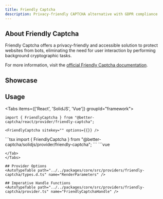 ```yaml
---
title: Friendly Captcha
description: Privacy-friendly CAPTCHA alternative with GDPR compliance
---
```



## About Friendly Captcha

Friendly Captcha offers a privacy-friendly and accessible solution to protect websites from bots, eliminating the need for user interaction by performing background cryptographic tasks.

For more information, visit the [official Friendly Captcha documentation](https://developer.friendlycaptcha.com/docs/v2).

## Showcase
<FriendlyCaptchaPlayground />

## Usage

<Tabs items={['React', 'SolidJS', 'Vue']} groupId="framework">
  <Tab value="React">
  ```tsx
  import { FriendlyCaptcha } from "@better-captcha/react/provider/friendly-captcha";

  <FriendlyCaptcha sitekey="" options={{}} />
  ```
  </Tab>
  
  <Tab value="SolidJS">
  ```tsx
  import { FriendlyCaptcha } from "@better-captcha/solidjs/provider/friendly-captcha";

  <FriendlyCaptcha sitekey="" options={{}} />
  ```
  </Tab>

  <Tab value="Vue">
  ```vue
  <template>
    <FriendlyCaptcha
      sitekey="FCMTL-000000000000000000000"
      :options="{ puzzleTimeout: 300 }"
    />
  </template>

  <script setup lang="ts">
  import { FriendlyCaptcha } from "@better-captcha/vue/provider/friendly-captcha";
  </script>
  ```
  </Tab>
</Tabs>

## Provider Options
<AutoTypeTable path="../../packages/core/src/providers/friendly-captcha/types.d.ts" name="RenderParameters" />

## Imperative Handle Functions
<AutoTypeTable path="../../packages/core/src/providers/friendly-captcha/provider.ts" name="FriendlyCaptchaHandle" />

